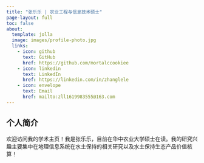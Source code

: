 ```yaml
---
title: "张乐乐 | 农业工程与信息技术硕士"
page-layout: full
toc: false
about:
  template: jolla
  image: images/profile-photo.jpg
  links:
    - icon: github
      text: GitHub
      href: https://github.com/mortalccookiee
    - icon: linkedin
      text: LinkedIn
      href: https://linkedin.com/in/zhanglele
    - icon: envelope
      text: Email
      href: mailto:zll1619983555@163.com
---
```


## 个人简介

欢迎访问我的学术主页！我是张乐乐，目前在华中农业大学硕士在读。我的研究兴趣主要集中在地理信息系统在水土保持的相关研究以及水土保持生态产品价值核算！
